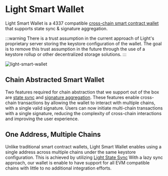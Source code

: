 # Light Smart Wallet

Light Smart Wallet is a 4337 compatible [cross-chain smart contract wallet](/concepts/cross-chain-smart-account) that supports state sync & signature aggregation.

:::warning
There is a trust assumption in the current approach of Light's proprietary server storing the keystore configuration of the wallet.
The goal is to remove this trust assumption in the future through the use of a keystore rollup or other decentralized storage solutions.
:::

![light-smart-wallet](/light-smart-wallet.png)

## Chain Abstracted Smart Wallet

Two features required for chain abstraction that we support out of the box are [state sync](/concepts/keystore-sync) and [signature aggregation](/concepts/signature-aggregation).
These features enable cross-chain transactions by allowing the wallet to interact with multiple chains, with a single valid signature.
Users can now initiate multi-chain transactions with a single signature, reducing the complexity of cross-chain interactions and improving the user experience.

## One Address, Multiple Chains

Unlike traditional smart contract wallets, Light Smart Wallet enables using a single address across multiple chains under the same keystore configuration.
This is achieved by utilizing [Light State Sync](https://sequence.xyz/blog/sequence-wallet-light-state-sync-full-merkle-wallets)
With a lazy sync approach, our wallet is enable to have support for all EVM compatible chains with little to no additional integration efforts.

